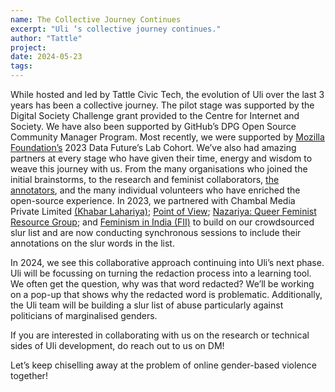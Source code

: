 ```yaml
---
name: The Collective Journey Continues
excerpt: "Uli ‘s collective journey continues."
author: "Tattle"
project: 
date: 2024-05-23
tags: 
---
```



<ContentPageShell>
  
While hosted and led by Tattle Civic Tech, the evolution of Uli over the last 3 years has been a collective journey. 
The pilot stage was supported by the Digital Society Challenge grant provided to the Centre for Internet and Society. We have also been supported by GitHub’s DPG Open Source Community Manager Program. Most recently, we were supported by [Mozilla Foundation’s](https://foundation.mozilla.org/en/blog/expanded-indian-language-data-set-mitigates-hate-speech-online-in-india-elsewhere/) 2023 Data Future’s Lab Cohort. 
We’ve also had amazing partners at every stage who have given their time, energy and wisdom to weave this journey with us. From the many organisations who joined the initial brainstorms, to the research and feminist collaborators, [the annotators](https://uli.tattle.co.in/team-2021/), and the many individual volunteers who have enriched the open-source experience. 
In 2023, we partnered with Chambal Media Private Limited [(Khabar Lahariya)](https://khabarlahariya.org/about-us/); [Point of View](https://pointofview.org/); [Nazariya: Queer Feminist Resource Group](https://thenazariyafoundation.org/); and [Feminism in India (FII)](https://feminisminindia.com/) to build on our crowdsourced slur list and are now conducting synchronous sessions to include their annotations on the slur words in the list.

In 2024, we see this collaborative approach continuing into Uli’s next phase. Uli will be focussing on turning the redaction process into a learning tool. We often get the question, why was that word redacted? We’ll be working on a pop-up that shows why the redacted word is problematic. 
Additionally, the Uli team will be building a slur list of abuse particularly against politicians of marginalised genders.

If you are interested in collaborating with us on the research or technical sides of Uli development, do reach out to us on DM! 

Let’s keep chiselling away at the problem of online gender-based violence together!

</ContentPageShell>
